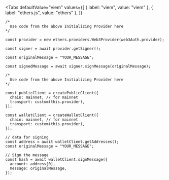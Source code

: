 
<Tabs
  defaultValue="viem"
  values={[
    { label: "viem", value: "viem" },
    { label: "ethers.js", value: "ethers" },
  ]}
>
<TabItem value="ethers">

```tsx
/*
  Use code from the above Initializing Provider here
*/

const provider = new ethers.providers.Web3Provider(web3Auth.provider);

const signer = await provider.getSigner();

const originalMessage = "YOUR_MESSAGE";

const signedMessage = await signer.signMessage(originalMessage);
```

</TabItem>
<TabItem value="viem">

```tsx
/*
  Use code from the above Initializing Provider here
*/

const publicClient = createPublicClient({
  chain: mainnet, // for mainnet
  transport: custom(this.provider),
});

const walletClient = createWalletClient({
  chain: mainnet, // for mainnet
  transport: custom(this.provider),
});

// data for signing
const address = await walletClient.getAddresses();
const originalMessage = "YOUR_MESSAGE";

// Sign the message
const hash = await walletClient.signMessage({
  account: address[0],
  message: originalMessage,
});
```

</TabItem>
</Tabs>
